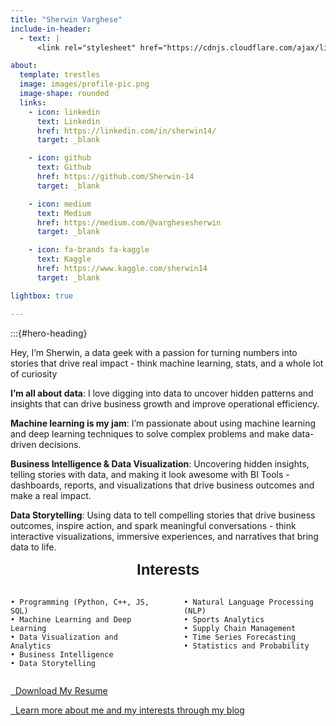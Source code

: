 ```yaml
---
title: "Sherwin Varghese"
include-in-header:
  - text: |
      <link rel="stylesheet" href="https://cdnjs.cloudflare.com/ajax/libs/font-awesome/6.0.0-beta3/css/all.min.css">

about:
  template: trestles
  image: images/profile-pic.png
  image-shape: rounded
  links:
    - icon: linkedin
      text: Linkedin
      href: https://linkedin.com/in/sherwin14/
      target: _blank

    - icon: github
      text: Github
      href: https://github.com/Sherwin-14
      target: _blank

    - icon: medium
      text: Medium
      href: https://medium.com/@varghesesherwin   
      target: _blank

    - icon: fa-brands fa-kaggle
      text: Kaggle
      href: https://www.kaggle.com/sherwin14
      target: _blank  

lightbox: true      

---
```


:::{#hero-heading}

Hey, I'm Sherwin, a data geek with a passion for turning numbers into stories that drive real impact - think machine learning, stats, and a whole lot of curiosity

**I'm all about data**: I love digging into data to uncover hidden patterns and insights that can drive business growth and improve operational efficiency.

**Machine learning is my jam**: I'm passionate about using machine learning and deep learning techniques to solve complex problems and make data-driven decisions.

**Business Intelligence & Data Visualization**: Uncovering hidden insights, telling stories with data, and making it look awesome with BI Tools - dashboards, reports, and visualizations that drive business outcomes and make a real impact.

**Data Storytelling**: Using data to tell compelling stories that drive business outcomes, inspire action, and spark meaningful conversations - think interactive visualizations, immersive experiences, and narratives that bring data to life.

<center><font face="Arial" size="5">**Interests**</font></center>
<br>
<div style="display: flex; justify-content: space-between;">
  <div style="width: 45%;"  class="dark">
    • Programming (Python, C++, JS, SQL)
    • Machine Learning and Deep Learning
    • Data Visualization and Analytics
    • Business Intelligence
    • Data Storytelling
  </div>
  <div style="width: 45%;"  class="dark">
    • Natural Language Processing (NLP)
    • Sports Analytics
    • Supply Chain Management
    • Time Series Forecasting
    • Statistics and Probability
  </div>
</div>

:::{.d-grid .gap-2 .blockfix}
[<i class="bi bi-person-fill"></i>&nbsp;&nbsp;Download My Resume](images/Sherwin_Varghese_RDA.docx){.btn .btn-success role="button"}

[<i class="bi bi-megaphone-fill"></i>&nbsp;&nbsp;Learn more about me and my interests through my blog](https://medium.com/@varghesesherwin){.btn .btn-secondary role="button"}
:::






